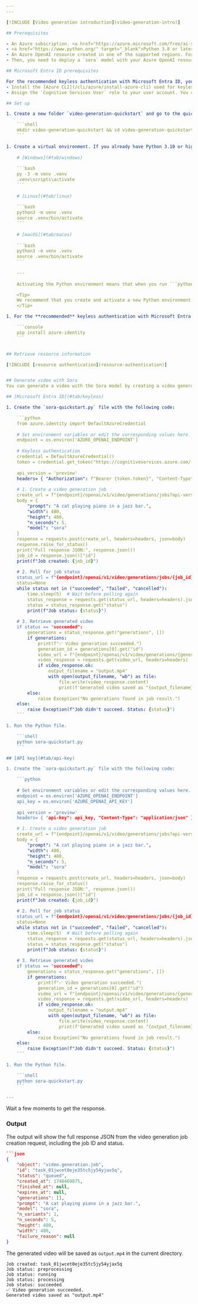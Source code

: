 ```yaml
---
---

[!INCLUDE [Video generation introduction](video-generation-intro)]

## Prerequisites

- An Azure subscription. <a href="https://azure.microsoft.com/free/ai-services" target="_blank">Create one for free</a>.
- <a href="https://www.python.org/" target="_blank">Python 3.8 or later version</a>. We recommend using Python 3.10 or later, but having at least Python 3.8 is required. If you don't have a suitable version of Python installed, you can follow the instructions in the [VS Code Python Tutorial](https://code.visualstudio.com/docs/python/python-tutorial#_install-a-python-interpreter) for the easiest way of installing Python on your operating system.
- An Azure OpenAI resource created in one of the supported regions. For more information about region availability, see the [models and versions documentation](/azure/ai-services/openai/concepts/models#video-generation-models).
- Then, you need to deploy a `sora` model with your Azure OpenAI resource. For more information, see [Create a resource and deploy a model with Azure OpenAI](../how-to/create-resource).

## Microsoft Entra ID prerequisites

For the recommended keyless authentication with Microsoft Entra ID, you need to:
- Install the [Azure CLI](/cli/azure/install-azure-cli) used for keyless authentication with Microsoft Entra ID.
- Assign the `Cognitive Services User` role to your user account. You can assign roles in the Azure portal under **Access control (IAM)** > **Add role assignment**.

## Set up

1. Create a new folder `video-generation-quickstart` and go to the quickstart folder with the following command:

    ```shell
    mkdir video-generation-quickstart && cd video-generation-quickstart
    ```
    
1. Create a virtual environment. If you already have Python 3.10 or higher installed, you can create a virtual environment using the following commands:
    
    # [Windows](#tab/windows)
    
    ```bash
    py -3 -m venv .venv
    .venv\scripts\activate
    ```
    
    # [Linux](#tab/linux)
    
    ```bash
    python3 -m venv .venv
    source .venv/bin/activate
    ```
    
    # [macOS](#tab/macos)
    
    ```bash
    python3 -m venv .venv
    source .venv/bin/activate
    ```
    
    ---
    
    Activating the Python environment means that when you run ```python``` or ```pip``` from the command line, you then use the Python interpreter contained in the ```.venv``` folder of your application. You can use the ```deactivate``` command to exit the python virtual environment, and can later reactivate it when needed.

    <Tip>
    We recommend that you create and activate a new Python environment to use to install the packages you need for this tutorial. Don't install packages into your global python installation. You should always use a virtual or conda environment when installing python packages, otherwise you can break your global installation of Python.
    </Tip>

1. For the **recommended** keyless authentication with Microsoft Entra ID, install the `azure-identity` package with:

    ```console
    pip install azure-identity
    ```


## Retrieve resource information

[!INCLUDE [resource authentication](resource-authentication)]


## Generate video with Sora
You can generate a video with the Sora model by creating a video generation job, polling for its status, and retrieving the generated video. The following code shows how to do this via the REST API using Python.

## [Microsoft Entra ID](#tab/keyless)

1. Create the `sora-quickstart.py` file with the following code:

    ```python
    from azure.identity import DefaultAzureCredential
    
    # Set environment variables or edit the corresponding values here.
    endpoint = os.environ['AZURE_OPENAI_ENDPOINT']
    
    # Keyless authentication
    credential = DefaultAzureCredential()
    token = credential.get_token("https://cognitiveservices.azure.com/.default")
    
    api_version = 'preview'
    headers= { "Authorization": f"Bearer {token.token}", "Content-Type": "application/json" }
        
    # 1. Create a video generation job
    create_url = f"{endpoint}/openai/v1/video/generations/jobs?api-version={api_version}"
    body = {
        "prompt": "A cat playing piano in a jazz bar.",
        "width": 480,
        "height": 480,
        "n_seconds": 5,
        "model": "sora"
    }
    response = requests.post(create_url, headers=headers, json=body)
    response.raise_for_status()
    print("Full response JSON:", response.json())
    job_id = response.json()["id"]
    print(f"Job created: {job_id}")
    
    # 2. Poll for job status
    status_url = f"{endpoint}/openai/v1/video/generations/jobs/{job_id}?api-version={api_version}"
    status=None
    while status not in ("succeeded", "failed", "cancelled"):
        time.sleep(5)  # Wait before polling again
        status_response = requests.get(status_url, headers=headers).json()
        status = status_response.get("status")
        print(f"Job status: {status}")
        
    # 3. Retrieve generated video 
    if status == "succeeded":
        generations = status_response.get("generations", [])
        if generations:
            print(f"✅ Video generation succeeded.")
            generation_id = generations[0].get("id")
            video_url = f"{endpoint}/openai/v1/video/generations/{generation_id}/content/video?api-version={api_version}"
            video_response = requests.get(video_url, headers=headers)
            if video_response.ok:
                output_filename = "output.mp4"
                with open(output_filename, "wb") as file:
                    file.write(video_response.content)
                    print(f'Generated video saved as "{output_filename}"')
        else:
            raise Exception("No generations found in job result.")
    else:
        raise Exception(f"Job didn't succeed. Status: {status}")
    ```

1. Run the Python file.

    ```shell
    python sora-quickstart.py
    ```

## [API key](#tab/api-key)

1. Create the `sora-quickstart.py` file with the following code:

    ```python
    
    # Set environment variables or edit the corresponding values here.
    endpoint = os.environ['AZURE_OPENAI_ENDPOINT']
    api_key = os.environ['AZURE_OPENAI_API_KEY']
    
    api_version = 'preview'
    headers= { "api-key": api_key, "Content-Type": "application/json" }

    # 1. Create a video generation job
    create_url = f"{endpoint}/openai/v1/video/generations/jobs?api-version={api_version}"
    body = {
        "prompt": "A cat playing piano in a jazz bar.",
        "width": 480,
        "height": 480,
        "n_seconds": 5,
        "model": "sora"
    }
    response = requests.post(create_url, headers=headers, json=body)
    response.raise_for_status()
    print("Full response JSON:", response.json())
    job_id = response.json()["id"]
    print(f"Job created: {job_id}")
    
    # 2. Poll for job status
    status_url = f"{endpoint}/openai/v1/video/generations/jobs/{job_id}?api-version={api_version}"
    status=None
    while status not in ("succeeded", "failed", "cancelled"):
        time.sleep(5)  # Wait before polling again
        status_response = requests.get(status_url, headers=headers).json()
        status = status_response.get("status")
        print(f"Job status: {status}")
        
    # 3. Retrieve generated video 
    if status == "succeeded":
        generations = status_response.get("generations", [])
        if generations:
            print(f"✅ Video generation succeeded.")
            generation_id = generations[0].get("id")
            video_url = f"{endpoint}/openai/v1/video/generations/{generation_id}/content/video?api-version={api_version}"
            video_response = requests.get(video_url, headers=headers)
            if video_response.ok:
                output_filename = "output.mp4"
                with open(output_filename, "wb") as file:
                    file.write(video_response.content)
                    print(f'Generated video saved as "{output_filename}"')
        else:
            raise Exception("No generations found in job result.")
    else:
        raise Exception(f"Job didn't succeed. Status: {status}")
    ```

1. Run the Python file.

    ```shell
    python sora-quickstart.py
    ```

---
```


Wait a few moments to get the response.

### Output

The output will show the full response JSON from the video generation job creation request, including the job ID and status. 

```json
```json
{
    "object": "video.generation.job",
    "id": "task_01jwcet0eje35tc5jy54yjax5q",
    "status": "queued",
    "created_at": 1748469875,
    "finished_at": null,
    "expires_at": null,
    "generations": [],
    "prompt": "A cat playing piano in a jazz bar.",
    "model": "sora",
    "n_variants": 1,
    "n_seconds": 5,
    "height": 480,
    "width": 480,
    "failure_reason": null
}
```

The generated video will be saved as `output.mp4` in the current directory.

```text
Job created: task_01jwcet0eje35tc5jy54yjax5q
Job status: preprocessing
Job status: running
Job status: processing
Job status: succeeded
✅ Video generation succeeded.
Generated video saved as "output.mp4"
```

